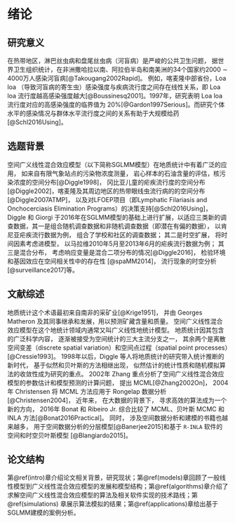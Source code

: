 # 绪论 {#intro}

## 研究意义

在热带地区，淋巴丝虫病和盘尾丝虫病（河盲病）是严峻的公共卫生问题， 据世界卫生组织统计，在非洲撒哈拉以南、阿拉伯半岛和南美洲的34个国家约2000 $\sim$ 4000万人感染河盲病[@Takougang2002Rapid]。 例如，喀麦隆中部省份，Loa loa （导致河盲病的寄生虫）感染强度与疾病流行度之间存在线性关系，即 Loa loa 流行度越高感染强度越大[@Boussinesq2001]。1997年，研究表明 Loa loa 流行度对应的高感染强度的临界值为 20\%[@Gardon1997Serious]。而研究个体水平的感染情况与群体水平流行度之间的关系有助于大规模给药[@Schl2016Using]。 

## 选题背景

空间广义线性混合效应模型（以下简称SGLMM模型）在地质统计中有着广泛的应用， 如来自有限气象站点的污染物浓度测量， 岩心样本的石油含量的评估，核污染浓度的空间分布[@Diggle1998]， 冈比亚儿童的疟疾流行度的空间分布[@Diggle2002]，喀麦隆及其周边地区的热带眼线虫流行病的的空间分布[@Diggle2007ATMP]， 以及对LFOEP项目（即Lymphatic Filariasis and Onchocerciasis Elimination Programs）的决策支持[@Schl2016Using]， Diggle 和 Giorgi 于2016年在SGLMM模型的基础上进行扩展，以适应三类新的调查数据，其一是组合随机调查数据和非随机调查数据（即潜在有偏的数据）， 以肯尼亚疟疾流行数据为例， 组合了学校和社区的调查数据； 其二是时空扩展， 将时间因素考虑进模型， 以马拉维2010年5月至2013年6月的疟疾流行数据为例； 其三是混合分布， 考虑响应变量是混合二项分布的情况[@Diggle2016]， 检验环境和基因效应在空间相关性中的存在性 [@spaMM2014]， 流行现象的时空分析[@surveillance2017]等。 

## 文献综述

地质统计这个术语最初来自南非的采矿业[@Krige1951]， 并由 Georges Matheron 及其同事继承和发展，用以预测矿藏含量和质量。 空间广义线性混合效应模型在这个地统计领域内通常又叫广义线性地统计模型。 地质统计因其包含的广泛科学内容， 逐渐被接受为空间统计的三大主流分支之一， 其余两个是离散空间变差（discrete spatial variation）和空间点过程（spatial point processes）[@Cressie1993]。 1998年以后，Diggle 等人将地质统计的研究带入统计推断的新时代， 基于似然和贝叶斯的方法相继出现， 似然估计的统计性质和随机模拟算法的收敛性成为研究的重点。 2002年 Zhang 重点分析了空间广义线性混合效应模型的参数估计和模型预测的计算问题， 提出 MCML[@Zhang2002On]， 2004年 Christensen 将 MCML 方法应用于 Rongelap 数据分析[@Christensen2004]， 近年来， 在大数据的背景下， 寻求高效的算法成为一个新的方向， 2016年 Bonat 和 Ribeiro Jr. 综合比较了 MCML、贝叶斯 MCMC 和 INLA 方法[@Bonat2016Practical]。 同时， 涉及空间数据分析和建模的书籍也越来越多， 用于空间数据分析的分层模型[@Banerjee2015]和基于 `R-INLA` 软件的空间和时空贝叶斯模型 [@Blangiardo2015]。

## 论文结构

第\@ref(intro)章介绍论文相关背景，研究现状；第\@ref(models)章回顾了一般线性模型到广义线性混合效应模型的发展和模型结构；第\@ref(algorithms)章介绍了求解空间广义线性混合效应模型的算法及相关软件实现的技术路线；第\@ref(simulations) 章展示算法模拟的结果；第\@ref(applications)章给出基于SGLMM建模的案例分析。
